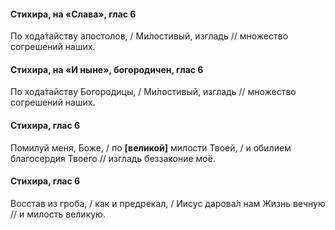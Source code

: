 #### Стихира, на «Слава», глас 6

По хода́тайству апостолов, / Ми́лостивый, изгладь // множество согрешений наших.

#### Стихира, на «И ныне», богородичен, глас 6

По хода́тайству Богородицы, / Ми́лостивый, изгладь // множество согрешений наших.

#### Стихира, глас 6

Помилуй меня, Боже, / по **[**великой**]** милости Твоей, / и обилием благосердия Твоего // изгладь беззаконие моё.

#### Стихира, глас 6

Восстав из гроба, / как и предрекал, / Иисус дарова́л нам Жизнь вечную // и милость великую.
